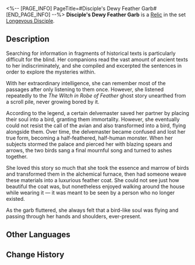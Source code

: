 <%-- [PAGE_INFO]
PageTitle=#Disciple's Dewy Feather Garb#
[END_PAGE_INFO] --%>
{{Relic Infobox
|id        = 61133
|image     = Item Disciple's Dewy Feather Garb.png{{subst:void|<!--$UPLOAD:<<SpriteOutput/RelicFigures/IconRelic_113_3.png>-<Item Disciple's Dewy Feather Garb.png>-<Relic Icons>>-->}}
|set       = Longevous Disciple
|piece     = Body
|mentions  = 
}}
{{Description|A feather garb made according to old scrolls. Its owner was either a demon reviled in the pages of history or a savior of humanity.}}
'''Disciple's Dewy Feather Garb''' is a [[Relic]] in the set [[Longevous Disciple]].

==Description==
Searching for information in fragments of historical texts is particularly difficult for the blind. Her companions read the vast amount of ancient texts to her indiscriminately, and she compiled and excerpted the sentences in order to explore the mysteries within.

With her extraordinary intelligence, she can remember most of the passages after only listening to them once. However, she listened repeatedly to the ''The Witch in Robe of Feather'' ghost story unearthed from a scroll pile, never growing bored by it.

According to the legend, a certain delvemaster saved her partner by placing their soul into a bird, granting them immortality. However, she eventually could not resist the call of the avian and also transformed into a bird, flying alongside them. Over time, the delvemaster became confused and lost her true form, becoming a half-feathered, half-human monster. When her subjects stormed the palace and pierced her with blazing spears and arrows, the two birds sang a final mournful song and turned to ashes together.

She loved this story so much that she took the essence and marrow of birds and transformed them in the alchemical furnace, then had someone weave these materials into a luxurious feather coat. She could not see just how beautiful the coat was, but nonetheless enjoyed walking around the house while wearing it &mdash; it was meant to be seen by a person who no longer existed.

As the garb fluttered, she always felt that a bird-like soul was flying and passing through her hands and shoulders, ever-present.

==Other Languages==
{{Other Languages
|en   = Disciple's Dewy Feather Garb
|zhs  = 莳者的承露羽衣
|zht  = 蒔者的承露羽衣
|ja   = {{Rubi|蒔者|じしゃ}}の{{Rubi|露払|つゆはら}}いの{{Rubi|羽衣|はごろも}}
|ko   = 제자의 이슬받이 날개옷
|es   = Traje de plumas de la discípula
|fr   = Manteau de plumes de Disciple couvert de rosée
|ru   = Перьевая накидка ученика
|th   = Disciple's Dewy Feather Garb
|vi   = Áo Lông Vũ Thừa Lộ Của Môn Đồ
|de   = Taubedecktes Federkleid der Jüngerin
|id   = Disciple's Dewy Feather Garb
|pt   = Traje de Penas Viçoso da Discípula
}}

==Change History==
{{Change History|1.2}}